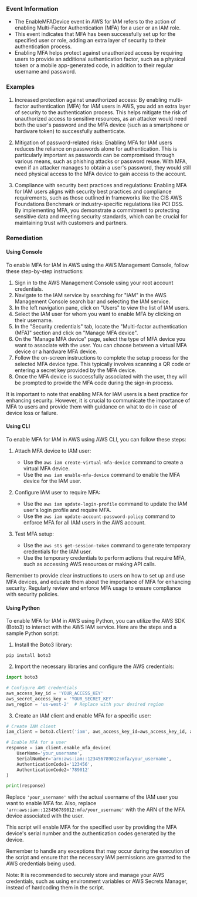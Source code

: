 
### Event Information

- The EnableMFADevice event in AWS for IAM refers to the action of enabling Multi-Factor Authentication (MFA) for a user or an IAM role.
- This event indicates that MFA has been successfully set up for the specified user or role, adding an extra layer of security to their authentication process.
- Enabling MFA helps protect against unauthorized access by requiring users to provide an additional authentication factor, such as a physical token or a mobile app-generated code, in addition to their regular username and password.


### Examples

1. Increased protection against unauthorized access: By enabling multi-factor authentication (MFA) for IAM users in AWS, you add an extra layer of security to the authentication process. This helps mitigate the risk of unauthorized access to sensitive resources, as an attacker would need both the user's password and the MFA device (such as a smartphone or hardware token) to successfully authenticate.

2. Mitigation of password-related risks: Enabling MFA for IAM users reduces the reliance on passwords alone for authentication. This is particularly important as passwords can be compromised through various means, such as phishing attacks or password reuse. With MFA, even if an attacker manages to obtain a user's password, they would still need physical access to the MFA device to gain access to the account.

3. Compliance with security best practices and regulations: Enabling MFA for IAM users aligns with security best practices and compliance requirements, such as those outlined in frameworks like the CIS AWS Foundations Benchmark or industry-specific regulations like PCI DSS. By implementing MFA, you demonstrate a commitment to protecting sensitive data and meeting security standards, which can be crucial for maintaining trust with customers and partners.

### Remediation

#### Using Console

To enable MFA for IAM in AWS using the AWS Management Console, follow these step-by-step instructions:

1. Sign in to the AWS Management Console using your root account credentials.
2. Navigate to the IAM service by searching for "IAM" in the AWS Management Console search bar and selecting the IAM service.
3. In the left navigation pane, click on "Users" to view the list of IAM users.
4. Select the IAM user for whom you want to enable MFA by clicking on their username.
5. In the "Security credentials" tab, locate the "Multi-factor authentication (MFA)" section and click on "Manage MFA device".
6. On the "Manage MFA device" page, select the type of MFA device you want to associate with the user. You can choose between a virtual MFA device or a hardware MFA device.
7. Follow the on-screen instructions to complete the setup process for the selected MFA device type. This typically involves scanning a QR code or entering a secret key provided by the MFA device.
8. Once the MFA device is successfully associated with the user, they will be prompted to provide the MFA code during the sign-in process.

It is important to note that enabling MFA for IAM users is a best practice for enhancing security. However, it is crucial to communicate the importance of MFA to users and provide them with guidance on what to do in case of device loss or failure.

#### Using CLI

To enable MFA for IAM in AWS using AWS CLI, you can follow these steps:

1. Attach MFA device to IAM user:
   - Use the `aws iam create-virtual-mfa-device` command to create a virtual MFA device.
   - Use the `aws iam enable-mfa-device` command to enable the MFA device for the IAM user.

2. Configure IAM user to require MFA:
   - Use the `aws iam update-login-profile` command to update the IAM user's login profile and require MFA.
   - Use the `aws iam update-account-password-policy` command to enforce MFA for all IAM users in the AWS account.

3. Test MFA setup:
   - Use the `aws sts get-session-token` command to generate temporary credentials for the IAM user.
   - Use the temporary credentials to perform actions that require MFA, such as accessing AWS resources or making API calls.

Remember to provide clear instructions to users on how to set up and use MFA devices, and educate them about the importance of MFA for enhancing security. Regularly review and enforce MFA usage to ensure compliance with security policies.

#### Using Python

To enable MFA for IAM in AWS using Python, you can utilize the AWS SDK (Boto3) to interact with the AWS IAM service. Here are the steps and a sample Python script:

1. Install the Boto3 library:
```
pip install boto3
```

2. Import the necessary libraries and configure the AWS credentials:
```python
import boto3

# Configure AWS credentials
aws_access_key_id = 'YOUR_ACCESS_KEY'
aws_secret_access_key = 'YOUR_SECRET_KEY'
aws_region = 'us-west-2'  # Replace with your desired region
```

3. Create an IAM client and enable MFA for a specific user:
```python
# Create IAM client
iam_client = boto3.client('iam', aws_access_key_id=aws_access_key_id, aws_secret_access_key=aws_secret_access_key, region_name=aws_region)

# Enable MFA for a user
response = iam_client.enable_mfa_device(
    UserName='your_username',
    SerialNumber='arn:aws:iam::123456789012:mfa/your_username',
    AuthenticationCode1='123456',
    AuthenticationCode2='789012'
)

print(response)
```

Replace `'your_username'` with the actual username of the IAM user you want to enable MFA for. Also, replace `'arn:aws:iam::123456789012:mfa/your_username'` with the ARN of the MFA device associated with the user.

This script will enable MFA for the specified user by providing the MFA device's serial number and the authentication codes generated by the device.

Remember to handle any exceptions that may occur during the execution of the script and ensure that the necessary IAM permissions are granted to the AWS credentials being used.

Note: It is recommended to securely store and manage your AWS credentials, such as using environment variables or AWS Secrets Manager, instead of hardcoding them in the script.

